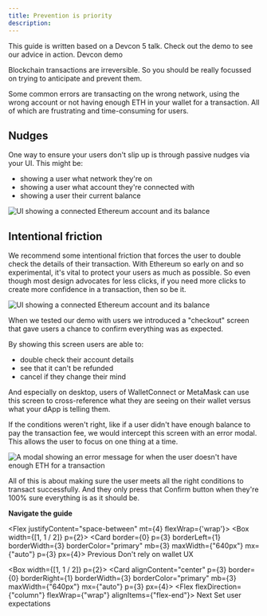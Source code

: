 ```yaml
---
title: Prevention is priority
description:
---
```



<Flash>This guide is written based on a Devcon 5 talk. Check out the demo to see our advice in action. <Link href="http://rimble-devcon-demo.netlify.com">Devcon demo</Link></Flash>

Blockchain transactions are irreversible. So you should be really focussed on trying to anticipate and prevent them.

Some common errors are transacting on the wrong network, using the wrong account or not having enough ETH in your wallet for a transaction. All of which are frustrating and time-consuming for users.

## Nudges
One way to ensure your users don't slip up is through passive nudges via your UI. This might be:
- showing a user what network they're on
- showing a user what account they're connected with
- showing a user their current balance

<Card my={5}>
<Image
  alt="UI showing a connected Ethereum account and its balance"
  borderRadius={8}
  height="auto"
  src="/images/passive-error-prevention-ui-examples.png"/>
</Card>

## Intentional friction

We recommend some intentional friction that forces the user to double check the details of their transaction. With Ethereum so early on and so experimental, it's vital to protect your users as much as possible. So even though most design advocates for less clicks, if you need more clicks to create more confidence in a transaction, then so be it.


<Image
  alt="UI showing a connected Ethereum account and its balance"
  borderRadius={8}
  height="auto"
  src="/images/intentional-friction-error-prevention.png"/>

When we tested our demo with users we introduced a "checkout" screen that gave users a chance to confirm everything was as expected.

By showing this screen users are able to:
- double check their account details
- see that it can't be refunded
- cancel if they change their mind

And especially on desktop, users of WalletConnect or MetaMask can use this screen to cross-reference what they are seeing on their wallet versus what your dApp is telling them.

If the conditions weren't right, like if a user didn't have enough balance to pay the transaction fee, we would intercept this screen with an error modal. This allows the user to focus on one thing at a time.

  <Image
    src="/images/Not-enough-eth-modal.png"
    alt="A modal showing an error message for when the user doesn't have enough ETH for a transaction"
    height="auto"
    my={3}/>


All of this is about making sure the user meets all the right conditions to transact successfully. And they only press that Confirm button when they're 100% sure everything is as it should be.

**Navigate the guide**

<Flex justifyContent="space-between" mt={4} flexWrap={'wrap'}>
  <Box width={[1, 1 / 2]} p={2}>
  <RimbleGatsbyLink
    title="Read the previous part of the guide"
    to="/guides/ux/transactions-wallet-ux">
  <Card border={0} p={3} borderLeft={1} borderWidth={3} borderColor="primary" mb={3} maxWidth={"640px"} mx={"auto"} p={3} px={4}>
    <Flex alignItems="center">
      <Box>
        <Icon color="primary" mr={3} size="24px" name="ArrowBack" />
      </Box>
      <Box>
        <Text
          fontWeight="bold"
          fontSize={3}
          color="primary"
        >
          Previous
        </Text>
        <Text>Don't rely on wallet UX</Text>
      </Box>
    </Flex>
    </Card>
  </RimbleGatsbyLink>
  </Box>

<Box width={[1, 1 / 2]} p={2}>
<RimbleGatsbyLink
  title="Read the next part of the guide"
  to="/guides/ux/transactions-set-user-expectations">
  <Card alignContent="center" p={3} border={0} borderRight={1} borderWidth={3} borderColor="primary" mb={3} maxWidth={"640px"} mx={"auto"} p={3} px={4}>
    <Flex alignItems="center" justifyContent="flex-end">
      <Flex flexDirection={"column"} flexWrap={"wrap"} alignItems={"flex-end"}>
        <Text
          fontSize={3}
          fontWeight="bold"
          color="primary"
        >
          Next
        </Text>
        <Text>Set user expectations</Text>
      </Flex>
      <Box>
        <Icon color="primary" ml={3} size="24px" name="ArrowForward" />
      </Box>
    </Flex>
  </Card>
</RimbleGatsbyLink>
</Box>
</Flex>
